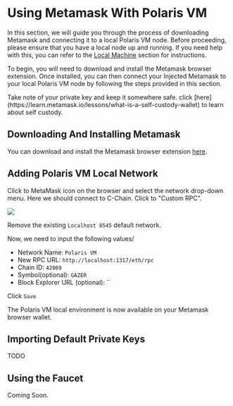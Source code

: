 
# Using Metamask With Polaris VM

In this section, we will guide you through the process of 
downloading Metamask and connecting it to a local Polaris VM node. 
Before proceeding, please ensure that you have a local node up and running. 
If you need help with this, you can refer to the [Local Machine](./running-a-node/running-locally) section for instructions.

To begin, you will need to download and install the Metamask browser extension. 
Once installed, you can then connect your Injected Metamask to your local Polaris VM 
node by following the steps provided in this section.

 
<Callout type="warning" emoji="⚠️">
  Take note of your private key and keep it somewhere safe. click [here](https://learn.metamask.io/lessons/what-is-a-self-custody-wallet) to learn about self custody.
</Callout>

## Downloading And Installing Metamask
You can download and install the Metamask browser extension [here](https://metamask.io/download/).

## Adding Polaris VM Local Network
Click to MetaMask icon on the browser and select the network drop-down menu. Here we should connect to C-Chain. Click to "Custom RPC".

![](/metamask-add-network.png)

Remove the existing `Localhost 8545` default network.

Now, we need to input the following values/

- Network Name: `Polaris VM`
- New RPC URL: `http://localhost:1317/eth/rpc`
- Chain ID: `42069`
- Symbol(optional): `GAZER`
- Block Explorer URL (optional): ``

Click `Save`

The Polaris VM local environment is now available on your Metamask browser wallet.

## Importing Default Private Keys

TODO 

## Using the Faucet

Coming Soon.